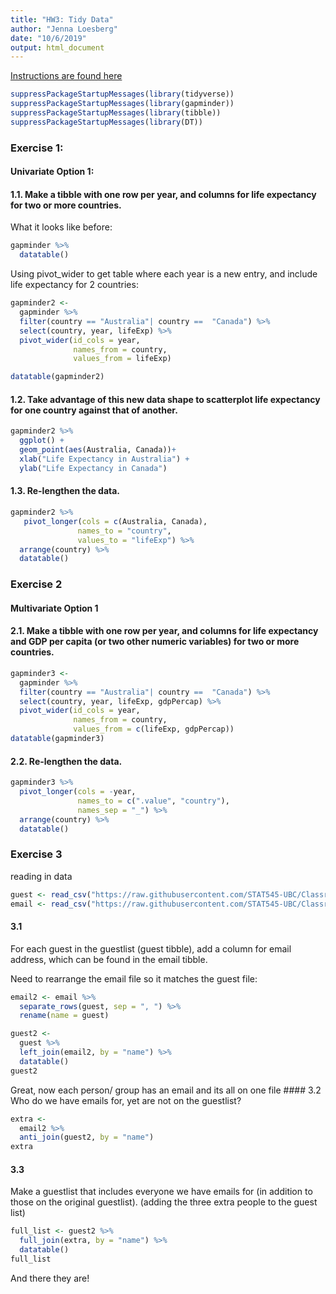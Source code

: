 ```yaml
---
title: "HW3: Tidy Data"
author: "Jenna Loesberg"
date: "10/6/2019"
output: html_document
---
```


[Instructions are found here](https://stat545.stat.ubc.ca/evaluation/hw04/hw04/)

```r
suppressPackageStartupMessages(library(tidyverse)) 
suppressPackageStartupMessages(library(gapminder))
suppressPackageStartupMessages(library(tibble))
suppressPackageStartupMessages(library(DT))
```

### Exercise 1:
#### Univariate Option 1:
#### 1.1. Make a tibble with one row per year, and columns for life expectancy for two or more countries.

What it looks like before:
```r
gapminder %>% 
  datatable()
```

Using pivot_wider to get table where each year is a new entry, and include life expectancy for 2 countries:
```r
gapminder2 <- 
  gapminder %>% 
  filter(country == "Australia"| country ==  "Canada") %>% 
  select(country, year, lifeExp) %>% 
  pivot_wider(id_cols = year,
              names_from = country,
              values_from = lifeExp)

datatable(gapminder2)

```

#### 1.2. Take advantage of this new data shape to scatterplot life expectancy for one country against that of another.

```r
gapminder2 %>% 
  ggplot() +
  geom_point(aes(Australia, Canada))+
  xlab("Life Expectancy in Australia") +
  ylab("Life Expectancy in Canada")
```


#### 1.3. Re-lengthen the data.

```r
gapminder2 %>% 
   pivot_longer(cols = c(Australia, Canada),
               names_to = "country",
               values_to = "lifeExp") %>% 
  arrange(country) %>% 
  datatable()
```


### Exercise 2
#### Multivariate Option 1
#### 2.1. Make a tibble with one row per year, and columns for life expectancy and GDP per capita (or two other numeric variables) for two or more countries.

```r
gapminder3 <- 
  gapminder %>% 
  filter(country == "Australia"| country ==  "Canada") %>% 
  select(country, year, lifeExp, gdpPercap) %>% 
  pivot_wider(id_cols = year,
              names_from = country,
              values_from = c(lifeExp, gdpPercap))
datatable(gapminder3)
```

#### 2.2. Re-lengthen the data.
```r
gapminder3 %>% 
  pivot_longer(cols = -year,
               names_to = c(".value", "country"),
               names_sep = "_") %>%
  arrange(country) %>% 
  datatable()
```
###  Exercise 3

reading in data
```r
guest <- read_csv("https://raw.githubusercontent.com/STAT545-UBC/Classroom/master/data/wedding/attend.csv")
email <- read_csv("https://raw.githubusercontent.com/STAT545-UBC/Classroom/master/data/wedding/emails.csv")
```

#### 3.1
For each guest in the guestlist (guest tibble), add a column for email address, which can be found in the email tibble.

Need to rearrange the email file so it matches the guest file:
```r
email2 <- email %>%
  separate_rows(guest, sep = ", ") %>%
  rename(name = guest)

guest2 <- 
  guest %>% 
  left_join(email2, by = "name") %>% 
  datatable()
guest2
```
Great, now each person/ group has an email and its all on one file
#### 3.2
Who do we have emails for, yet are not on the guestlist?
```r

extra <- 
  email2 %>%
  anti_join(guest2, by = "name")
extra
```

#### 3.3
Make a guestlist that includes everyone we have emails for (in addition to those on the original guestlist). (adding the three extra people to the guest list)
```r
full_list <- guest2 %>%
  full_join(extra, by = "name") %>% 
  datatable()
full_list
```
And there they are!

